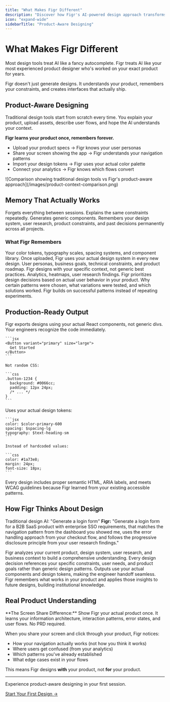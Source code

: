 ```yaml
---
title: "What Makes Figr Different"
description: "Discover how Figr's AI-powered design approach transforms the way teams create product interfaces."
icon: "expand-wide"
sidebarTitle: "Product-Aware Designing"
---
```


# What Makes Figr Different

Most design tools treat AI like a fancy autocomplete. Figr treats AI like your most experienced product designer who's worked on your exact product for years.

<info>
  Figr doesn't just generate designs. It understands your product, remembers your constraints, and creates interfaces that actually ship.
</info>

## Product-Aware Designing

Traditional design tools start from scratch every time. You explain your product, upload assets, describe user flows, and hope the AI understands your context.

**Figr learns your product once, remembers forever.**

- Upload your product specs → Figr knows your user personas
- Share your screen showing the app → Figr understands your navigation patterns
- Import your design tokens → Figr uses your actual color palette
- Connect your analytics → Figr knows which flows convert

<Frame>
  ![Comparison showing traditional design tools vs Figr's product-aware approach](/images/product-context-comparison.png)
</Frame>

## Memory That Actually Works

<CardGroup cols={2}>
  <Card title="Traditional AI" icon="brain">
    Forgets everything between sessions. Explains the same constraints repeatedly. Generates generic components.
  </Card>
  <Card title="Figr's Memory" icon="database">
    Remembers your design system, user research, product constraints, and past decisions permanently across all projects.
  </Card>
</CardGroup>

### What Figr Remembers

<AccordionGroup>
  <Accordion title="Design System & Components">
    Your color tokens, typography scales, spacing systems, and component library. Once uploaded, Figr uses your actual design system in every new design.
  </Accordion>
  <Accordion title="Product Context">
    User personas, business goals, technical constraints, and product roadmap. Figr designs with your specific context, not generic best practices.
  </Accordion>
  <Accordion title="User Behavior Data">
    Analytics, heatmaps, user research findings. Figr prioritizes design decisions based on actual user behavior in your product.
  </Accordion>
  <Accordion title="Past Design Decisions">
    Why certain patterns were chosen, what variations were tested, and which solutions worked. Figr builds on successful patterns instead of repeating experiments.
  </Accordion>
</AccordionGroup>

## Production-Ready Output

<Tabs>
  <Tab title="Component-Mapped">
    Figr exports designs using your actual React components, not generic divs. Your engineers recognize the code immediately.

    ```jsx
    <Button variant="primary" size="large">
      Get Started
    </Button>
    ```

    Not random CSS:

    ```css
    .button-1234 {
      background: #0066cc;
      padding: 12px 24px;
      /* ... */
    }
    ```
  </Tab>
  <Tab title="Design Token Mapped">
    Uses your actual design tokens:

    ```jsx
    color: $color-primary-600
    spacing: $spacing-lg
    typography: $text-heading-sm
    ```

    Instead of hardcoded values:

    ```css
    color: #1a73e8;
    margin: 24px;
    font-size: 18px;
    ```
  </Tab>
  <Tab title="Accessible by Default">
    Every design includes proper semantic HTML, ARIA labels, and meets WCAG guidelines because Figr learned from your existing accessible patterns.
  </Tab>
</Tabs>

## How Figr Thinks About Design

Traditional design AI: "Generate a login form"
**Figr:** "Generate a login form for a B2B SaaS product with enterprise SSO requirements, that matches the navigation pattern from the dashboard you showed me, uses the error handling approach from your checkout flow, and follows the progressive disclosure principle from your user research findings."

<Steps>
  <Step title="Understands Your Product">
    Figr analyzes your current product, design system, user research, and business context to build a comprehensive understanding.
  </Step>
  <Step title="Applies Your Context">
    Every design decision references your specific constraints, user needs, and product goals rather than generic design patterns.
  </Step>
  <Step title="Creates Production-Ready Designs">
    Outputs use your actual components and design tokens, making the engineer handoff seamless.
  </Step>
  <Step title="Learns and Improves">
    Figr remembers what works in your product and applies those insights to future designs, building institutional knowledge.
  </Step>
</Steps>

## Real Product Understanding

<tip>
  **The Screen Share Difference:** Show Figr your actual product once. It learns your information architecture, interaction patterns, error states, and user flows. No PRD required.
</tip>

When you share your screen and click through your product, Figr notices:

- How your navigation actually works (not how you think it works)
- Where users get confused (from your analytics)
- Which patterns you've already established
- What edge cases exist in your flows

This means Figr designs **with** your product, not **for** your product.

---

<Card title="Ready to see the difference?" icon="rocket">
  Experience product-aware designing in your first session.

  [Start Your First Design →](/getting-started/tutorial/first-design-5-minutes)
</Card>